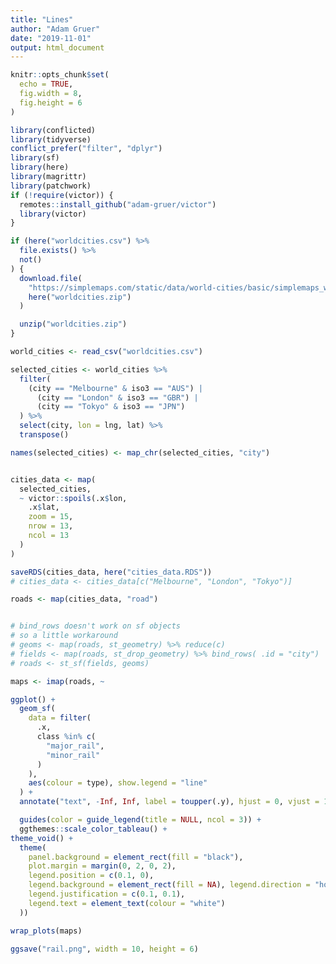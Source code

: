 ```yaml
---
title: "Lines"
author: "Adam Gruer"
date: "2019-11-01"
output: html_document
---
```


```r
knitr::opts_chunk$set(
  echo = TRUE,
  fig.width = 8,
  fig.height = 6
)
```

```r
library(conflicted)
library(tidyverse)
conflict_prefer("filter", "dplyr")
library(sf)
library(here)
library(magrittr)
library(patchwork)
if (!require(victor)) {
  remotes::install_github("adam-gruer/victor")
  library(victor)
}
```

```r
if (here("worldcities.csv") %>%
  file.exists() %>%
  not()
) {
  download.file(
    "https://simplemaps.com/static/data/world-cities/basic/simplemaps_worldcities_basicv1.5.zip",
    here("worldcities.zip")
  )

  unzip("worldcities.zip")
}

world_cities <- read_csv("worldcities.csv")

selected_cities <- world_cities %>%
  filter(
    (city == "Melbourne" & iso3 == "AUS") |
      (city == "London" & iso3 == "GBR") |
      (city == "Tokyo" & iso3 == "JPN")
  ) %>%
  select(city, lon = lng, lat) %>%
  transpose()

names(selected_cities) <- map_chr(selected_cities, "city")


cities_data <- map(
  selected_cities,
  ~ victor::spoils(.x$lon,
    .x$lat,
    zoom = 15,
    nrow = 13,
    ncol = 13
  )
)

saveRDS(cities_data, here("cities_data.RDS"))
# cities_data <- cities_data[c("Melbourne", "London", "Tokyo")]

roads <- map(cities_data, "road")


# bind_rows doesn't work on sf objects
# so a little workaround
# geoms <- map(roads, st_geometry) %>% reduce(c)
# fields <- map(roads, st_drop_geometry) %>% bind_rows( .id = "city")
# roads <- st_sf(fields, geoms)
```

```r
maps <- imap(roads, ~

ggplot() +
  geom_sf(
    data = filter(
      .x,
      class %in% c(
        "major_rail",
        "minor_rail"
      )
    ),
    aes(colour = type), show.legend = "line"
  ) +
  annotate("text", -Inf, Inf, label = toupper(.y), hjust = 0, vjust = 1, colour = "white", alpha = 0.6, size = 8) +

  guides(color = guide_legend(title = NULL, ncol = 3)) +
  ggthemes::scale_color_tableau() +
theme_void() +
  theme(
    panel.background = element_rect(fill = "black"),
    plot.margin = margin(0, 2, 0, 2),
    legend.position = c(0.1, 0),
    legend.background = element_rect(fill = NA), legend.direction = "horizontal",
    legend.justification = c(0.1, 0.1),
    legend.text = element_text(colour = "white")
  ))

wrap_plots(maps)

ggsave("rail.png", width = 10, height = 6)
```




